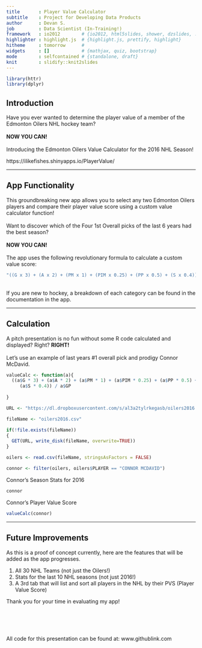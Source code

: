```yaml
---
title       : Player Value Calculator
subtitle    : Project for Developing Data Products
author      : Devan S.
job         : Data Scientist (In-Training!)
framework   : io2012        # {io2012, html5slides, shower, dzslides, ...}
highlighter : highlight.js  # {highlight.js, prettify, highlight}
hitheme     : tomorrow      # 
widgets     : []            # {mathjax, quiz, bootstrap}
mode        : selfcontained # {standalone, draft}
knit        : slidify::knit2slides
---
```


```r
library(httr)
library(dplyr)
```

## Introduction
Have you ever wanted to determine the player value of a member of the Edmonton 
Oilers NHL hockey team?
<br><br>
<b>NOW YOU CAN!</b>
<br><br>
Introducing the Edmonton Oilers Value Calculator for the 2016 NHL Season!  

https://ilikefishes.shinyapps.io/PlayerValue/

---

## App Functionality
This groundbreaking new app allows you to select any two Edmonton Oilers players 
and compare their player value score using a custom value calculator function!
<br><br>
Want to discover which of the Four 1st Overall picks of the last 6 years had the
best season?
<br><br>
<b>NOW YOU CAN!</b>  
<br>The app uses the following revolutionary formula to calculate a custom value
score:
```r
"((G x 3) + (A x 2) + (PM x 1) + (PIM x 0.25) + (PP x 0.5) + (S x 0.4)) / GP"
```
<br>
If you are new to hockey, a breakdown of each category can be found in the 
documentation in the app.

---

## Calculation
A pitch presentation is no fun without some R code calculated and displayed? Right?
<b>RIGHT!</b>  
<br>Let's use an example of last years #1 overall pick and prodigy Connor McDavid.

```r

valueCalc <- function(a){
  ((a$G * 3) + (a$A * 2) + (a$PM * 1) + (a$PIM * 0.25) + (a$PP * 0.5) + 
     (a$S * 0.4)) / a$GP
  
}

URL <- "https://dl.dropboxusercontent.com/s/al3a2tylrkegasb/oilers2016.csv"

fileName <- "oilers2016.csv"

if(!file.exists(fileName))
{
  GET(URL, write_disk(fileName, overwrite=TRUE))
}

oilers <- read.csv(fileName, stringsAsFactors = FALSE)

connor <- filter(oilers, oilers$PLAYER == "CONNOR MCDAVID")
```
Connor's Season Stats for 2016
```r
connor
```

Connor's Player Value Score
```r
valueCalc(connor)
```

---

## Future Improvements

As this is a proof of concept currently, here are the features that will be added
as the app progresses.

1. All 30 NHL Teams (not just the Oilers!)
2. Stats for the last 10 NHL seasons (not just 2016!)
3. A 3rd tab that will list and sort all players in the NHL by their PVS 
(Player Value Score)  

Thank you for your time in evaluating my app! 

<br><br><br><br>
All code for this presentation can be found at:
www.githublink.com





